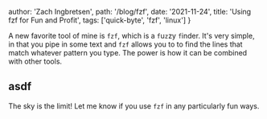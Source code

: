
author: 'Zach Ingbretsen',
path: '/blog/fzf',
date: '2021-11-24',
title: 'Using fzf for Fun and Profit',
tags: ['quick-byte', 'fzf', 'linux']
}

A new favorite tool of mine is `fzf`, which is a `f`u`z`zy `f`inder. It's very simple, in that you pipe in some text and `fzf` allows you to to find the lines that match whatever pattern you type. The power is how it can be combined with other tools.

## asdf

The sky is the limit! Let me know if you use `fzf` in any particularly fun ways.

